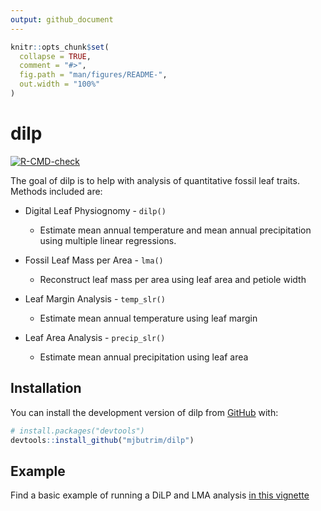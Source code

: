 ```yaml
---
output: github_document
---
```


<!-- README.md is generated from README.Rmd. Please edit that file -->

```r
knitr::opts_chunk$set(
  collapse = TRUE,
  comment = "#>",
  fig.path = "man/figures/README-",
  out.width = "100%"
)
```

# dilp

<!-- badges: start -->

[![R-CMD-check](https://github.com/mjbutrim/dilp/actions/workflows/R-CMD-check.yaml/badge.svg)](https://github.com/mjbutrim/dilp/actions/workflows/R-CMD-check.yaml)
<!-- badges: end -->

The goal of dilp is to help with analysis of quantitative fossil leaf traits. Methods included are:

-   Digital Leaf Physiognomy - `dilp()`

    -   Estimate mean annual temperature and mean annual precipitation using multiple linear regressions.
    

-   Fossil Leaf Mass per Area - `lma()`

    -   Reconstruct leaf mass per area using leaf area and petiole width
    

-   Leaf Margin Analysis - `temp_slr()`

    -   Estimate mean annual temperature using leaf margin
    

-   Leaf Area Analysis - `precip_slr()`

    -   Estimate mean annual precipitation using leaf area
    

## Installation

You can install the development version of dilp from [GitHub](https://github.com/) with:

``` r
# install.packages("devtools")
devtools::install_github("mjbutrim/dilp")
```

## Example

Find a basic example of running a DiLP and LMA analysis [in this vignette](https://mjbutrim.github.io/dilp/articles/dilp.html)

